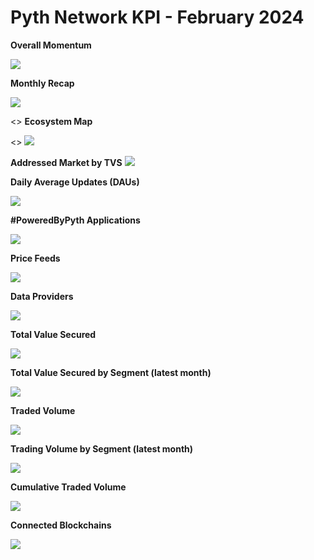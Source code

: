 # Pyth Network KPI - February 2024

**Overall Momentum**

![](../../../../images/kpi/february-24/pyth-momentum-feb-24.jpg)

**Monthly Recap**

![](../../../../images/kpi/february-24/pyth-feb-24.jpg)

<> **Ecosystem Map**

<> ![](../../../../images/kpi/february-24/pyth-ecosystem-feb-24.jpg)

**Addressed Market by TVS**
![](../../../../images/kpi/february-24/pyth-tvs-l1-l2-feb-24.jpg)

**Daily Average Updates (DAUs)**

![](../../../../images/kpi/february-24/feb-24-daily-average-updates.jpg)

**#PoweredByPyth Applications**

![](../../../../images/kpi/february-24/feb-24-apps-integrations.jpg)

**Price Feeds**

![](../../../../images/kpi/february-24/feb-24-price-feeds.jpg)

**Data Providers**

![](../../../../images/kpi/february-24/feb-24-data-providers.jpg)

**Total Value Secured**

![](../../../../images/kpi/february-24/feb-24-all-chain-tvs.jpg)

**Total Value Secured by Segment (latest month)**

![](../../../../images/kpi/february-24/feb-24-dapps-tvs.jpg)

**Traded Volume**

![](../../../../images/kpi/february-24/feb-24-all-chain-volume.jpg)

**Trading Volume by Segment (latest month)**

![](../../../../images/kpi/february-24/feb-24-trading-volume.jpg)

**Cumulative Traded Volume**

![](../../../../images/kpi/february-24/feb-24-traded-volume.jpg)

**Connected Blockchains**

![](../../../../images/kpi/february-24/feb-24-connected-blockchains.jpg)
